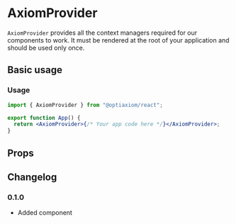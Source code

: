 # AxiomProvider

`AxiomProvider` provides all the context managers required for our components to work. It must be rendered at the root of your application and should be used only once.

## Basic usage

### Usage

```jsx
import { AxiomProvider } from "@optiaxiom/react";

export function App() {
  return <AxiomProvider>{/* Your app code here */}</AxiomProvider>;
}
```

## Props

<ax-props-table component="AxiomProvider" extends={false} />

## Changelog

### 0.1.0

- Added component
